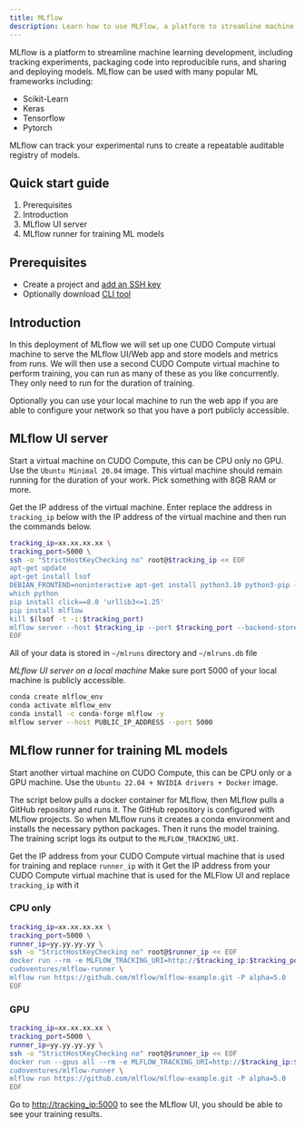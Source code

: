 ```yaml
---
title: MLflow
description: Learn how to use MLFlow, a platform to streamline machine learning development, with CUDO Compute.
---
```


MLflow is a platform to streamline machine learning development, including tracking experiments, packaging code into
reproducible runs, and sharing and deploying models.
MLflow can be used with many popular ML frameworks including:

- Scikit-Learn
- Keras
- Tensorflow
- Pytorch

MLflow can track your experimental runs to create a repeatable auditable registry of models.

## Quick start guide

1. Prerequisites
2. Introduction
3. MLflow UI server
4. MLflow runner for training ML models

## Prerequisites

- Create a project and [add an SSH key](/tutorials/how-to-generate-ssh-keys)
- Optionally download [CLI tool](/cli-tool)

## Introduction

In this deployment of MLflow we will set up one CUDO Compute virtual machine to serve the MLflow UI/Web app and store models and
metrics from runs.
We will then use a second CUDO Compute virtual machine to perform training, you can run as many of these as you like concurrently.
They only need to run for the duration of training.

Optionally you can use your local machine to run the web app if you are able to configure your network so that you have
a port publicly accessible.

## MLflow UI server

Start a virtual machine on CUDO Compute, this can be CPU only no GPU. Use the `Ubuntu Minimal 20.04` image. This virtual machine should remain
running for the duration of your work. Pick something with 8GB RAM or more.

Get the IP address of the virtual machine. Enter replace the address in `tracking_ip` below with the IP address of the virtual machine and then
run the commands below.

```bash
tracking_ip=xx.xx.xx.xx \
tracking_port=5000 \
ssh -o "StrictHostKeyChecking no" root@$tracking_ip << EOF
apt-get update
apt-get install lsof
DEBIAN_FRONTEND=noninteractive apt-get install python3.10 python3-pip -y
which python
pip install click==8.0 'urllib3<=1.25'
pip install mlflow
kill $(lsof -t -i:$tracking_port)
mlflow server --host $tracking_ip --port $tracking_port --backend-store-uri sqlite:///mlruns.db --default-artifact-root ./mlruns &
EOF
```

All of your data is stored in `~/mlruns` directory and `~/mlruns.db` file

_MLflow UI server on a local machine_
Make sure port 5000 of your local machine is publicly accessible.

```bash
conda create mlflow_env
conda activate mlflow_env
conda install -c conda-forge mlflow -y
mlflow server --host PUBLIC_IP_ADDRESS --port 5000
```

## MLflow runner for training ML models

Start another virtual machine on CUDO Compute, this can be CPU only or a GPU machine. Use
the `Ubuntu 22.04 + NVIDIA drivers + Docker` image.

The script below pulls a docker container for MLflow, then MLflow pulls a GitHub repository and runs it. The GitHub
repository is configured with MLflow projects. So when MLflow runs it creates a conda environment and installs the
necessary python packages. Then it runs the model training.
The training script logs its output to the `MLFLOW_TRACKING_URI`.

Get the IP address from your CUDO Compute virtual machine that is used for training and replace `runner_ip` with it
Get the IP address from your CUDO Compute virtual machine that is used for the MLFlow UI and replace `tracking_ip` with it

### CPU only

```bash
tracking_ip=xx.xx.xx.xx \
tracking_port=5000 \
runner_ip=yy.yy.yy.yy \
ssh -o "StrictHostKeyChecking no" root@$runner_ip << EOF
docker run --rm -e MLFLOW_TRACKING_URI=http://$tracking_ip:$tracking_port \
cudoventures/mlflow-runner \
mlflow run https://github.com/mlflow/mlflow-example.git -P alpha=5.0
EOF
```

### GPU

```bash
tracking_ip=xx.xx.xx.xx \
tracking_port=5000 \
runner_ip=yy.yy.yy.yy \
ssh -o "StrictHostKeyChecking no" root@$runner_ip << EOF
docker run --gpus all --rm -e MLFLOW_TRACKING_URI=http://$tracking_ip:$tracking_port \
cudoventures/mlflow-runner \
mlflow run https://github.com/mlflow/mlflow-example.git -P alpha=5.0
EOF
```

Go to [http://tracking_ip:5000](http://tracking_ip:5000) to see the MLflow UI, you should be able to see your training results.

